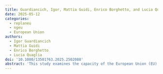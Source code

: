 ```yaml
---
title: Guardiancich, Igor, Mattia Guidi, Enrico Borghetto, and Lucia Quaglia. 2025. “Stronger Conditionality for Stronger Compliance? Analysing the NGEU’s Effect on the Implementation of European Semester Recommendations” *Journal of European Public Policy*
date: 2025-05-12
categories:
  - replaneu
  - ngeu
  - European Union
authors:
  - Igor Guardiancich
  - Mattia Guidi
  - Enrico Borghetto
  - Lucia Quaglia
doi: '10.1080/13501763.2025.2502088'
abstract: 'This study examines the capacity of the European Union (EU) to influence policy change in its member states by focusing on the impact of EU conditionality under the Recovery and Resilience Facility (RRF) introduced as part of the Next Generation EU (NGEU) package adopted in response to COVID-19 pandemic. Using data on the evaluations of the implementation of the 2019–2020 country-specific recommendations (CSRs) before (2021) and after (2022–2024) the official start of the programme, we assess to what extent the RRF conditionality impacts the effectiveness of the European Semester. The findings of our statistical analysis indicate that the amount of RRF funding received, relative to GDP, is significant for compliance. Other factors play a role: a higher problem load, measured by the average yearly CSRs from 2011 to 2019, and sector-specific challenges, like those in energy, negatively impacted policy implementation. Conversely, countries with an initially lower compliance with the Commission’s recommendations received more favourable evaluations. Similarly, reforms concerning financial and fiscal governance performed better than average. This paper contributes to the literature on the implementation of the RRF and its impact on the reshaping of EU economic governance by demonstrating that it has improved compliance with CSRs, underpinning domestic reform efforts.'
---
```

